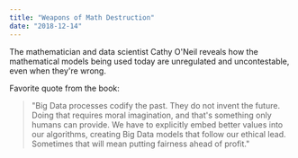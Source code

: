 ```yaml
---
title: "Weapons of Math Destruction"
date: "2018-12-14"
---
```


The mathematician and data scientist Cathy O'Neil reveals how the mathematical models being used today are unregulated and uncontestable, even when they're wrong.

Favorite quote from the book:

> "Big Data processes codify the past. They do not invent the future. Doing that requires moral imagination, and that's something only humans can provide. We have to explicitly embed better values into our algorithms, creating Big Data models that follow our ethical lead. Sometimes that will mean putting fairness ahead of profit."

